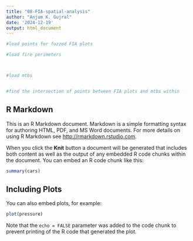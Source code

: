 ```yaml
---
title: "08-FIA-spatial-analysis"
author: "Anjum K. Gujral"
date: '2024-12-19'
output: html_document
---
```


```r
#load points for fuzzed FIA plots

#load fire perimeters



#load mtbs 


#find the intersection of points between FIA plots and mtbs within 
```

## R Markdown

This is an R Markdown document. Markdown is a simple formatting syntax for authoring HTML, PDF, and MS Word documents. For more details on using R Markdown see <http://rmarkdown.rstudio.com>.

When you click the **Knit** button a document will be generated that includes both content as well as the output of any embedded R code chunks within the document. You can embed an R code chunk like this:

```r
summary(cars)
```

## Including Plots

You can also embed plots, for example:

```r
plot(pressure)
```

Note that the `echo = FALSE` parameter was added to the code chunk to prevent printing of the R code that generated the plot.
